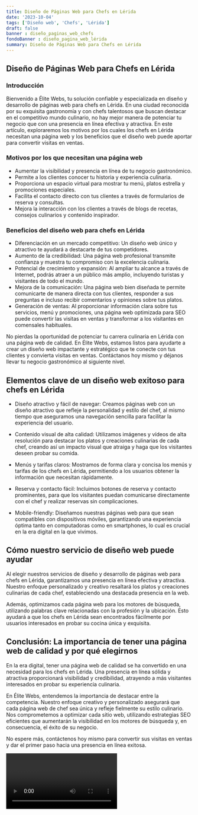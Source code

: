```yaml
---
title: Diseño de Páginas Web para Chefs en Lérida
date: '2023-10-04'
tags: ['Diseño web', 'Chefs', 'Lérida']
draft: false
banner : diseño_paginas_web_chefs
fondoBanner : diseño_pagina_web_lérida
summary: Diseño de Páginas Web para Chefs en Lérida
---
```


## Diseño de Páginas Web para Chefs en Lérida

### Introducción
Bienvenido a Élite Webs, tu solución confiable y especializada en diseño y desarrollo de páginas web para chefs en Lérida. En una ciudad reconocida por su exquisita gastronomía y con chefs talentosos que buscan destacar en el competitivo mundo culinario, no hay mejor manera de potenciar tu negocio que con una presencia en línea efectiva y atractiva. En este artículo, exploraremos los motivos por los cuales los chefs en Lérida necesitan una página web y los beneficios que el diseño web puede aportar para convertir visitas en ventas.

### Motivos por los que necesitan una página web
- Aumentar la visibilidad y presencia en línea de tu negocio gastronómico.
- Permite a los clientes conocer tu historia y experiencia culinaria.
- Proporciona un espacio virtual para mostrar tu menú, platos estrella y promociones especiales.
- Facilita el contacto directo con tus clientes a través de formularios de reserva y consultas.
- Mejora la interacción con los clientes a través de blogs de recetas, consejos culinarios y contenido inspirador.

### Beneficios del diseño web para chefs en Lérida
- Diferenciación en un mercado competitivo: Un diseño web único y atractivo te ayudará a destacarte de tus competidores.
- Aumento de la credibilidad: Una página web profesional transmite confianza y muestra tu compromiso con la excelencia culinaria.
- Potencial de crecimiento y expansión: Al ampliar tu alcance a través de Internet, podrás atraer a un público más amplio, incluyendo turistas y visitantes de todo el mundo.
- Mejora de la comunicación: Una página web bien diseñada te permite comunicarte de manera directa con tus clientes, responder a sus preguntas e incluso recibir comentarios y opiniones sobre tus platos.
- Generación de ventas: Al proporcionar información clara sobre tus servicios, menú y promociones, una página web optimizada para SEO puede convertir las visitas en ventas y transformar a los visitantes en comensales habituales.

No pierdas la oportunidad de potenciar tu carrera culinaria en Lérida con una página web de calidad. En Élite Webs, estamos listos para ayudarte a crear un diseño web impactante y estratégico que te conecte con tus clientes y convierta visitas en ventas. Contáctanos hoy mismo y déjanos llevar tu negocio gastronómico al siguiente nivel.

<GifSeo />

<Cta />

## Elementos clave de un diseño web exitoso para chefs en Lérida

- Diseño atractivo y fácil de navegar: Creamos páginas web con un diseño atractivo que refleje la personalidad y estilo del chef, al mismo tiempo que aseguramos una navegación sencilla para facilitar la experiencia del usuario.

- Contenido visual de alta calidad: Utilizamos imágenes y vídeos de alta resolución para destacar los platos y creaciones culinarias de cada chef, creando así un impacto visual que atraiga y haga que los visitantes deseen probar su comida.

- Menús y tarifas claros: Mostramos de forma clara y concisa los menús y tarifas de los chefs en Lérida, permitiendo a los usuarios obtener la información que necesitan rápidamente.

- Reserva y contacto fácil: Incluimos botones de reserva y contacto prominentes, para que los visitantes puedan comunicarse directamente con el chef y realizar reservas sin complicaciones.

- Mobile-friendly: Diseñamos nuestras páginas web para que sean compatibles con dispositivos móviles, garantizando una experiencia óptima tanto en computadoras como en smartphones, lo cual es crucial en la era digital en la que vivimos.

## Cómo nuestro servicio de diseño web puede ayudar

Al elegir nuestros servicios de diseño y desarrollo de páginas web para chefs en Lérida, garantizamos una presencia en línea efectiva y atractiva. Nuestro enfoque personalizado y creativo resaltará los platos y creaciones culinarias de cada chef, estableciendo una destacada presencia en la web.

Además, optimizamos cada página web para los motores de búsqueda, utilizando palabras clave relacionadas con la profesión y la ubicación. Esto ayudará a que los chefs en Lérida sean encontrados fácilmente por usuarios interesados en probar su cocina única y exquisita.

## Conclusión: La importancia de tener una página web de calidad y por qué elegirnos

En la era digital, tener una página web de calidad se ha convertido en una necesidad para los chefs en Lérida. Una presencia en línea sólida y atractiva proporcionará visibilidad y credibilidad, atrayendo a más visitantes interesados en probar su experiencia culinaria.

En Élite Webs, entendemos la importancia de destacar entre la competencia. Nuestro enfoque creativo y personalizado asegurará que cada página web de chef sea única y refleje fielmente su estilo culinario. Nos comprometemos a optimizar cada sitio web, utilizando estrategias SEO eficientes que aumentarán la visibilidad en los motores de búsqueda y, en consecuencia, el éxito de su negocio.

No espere más, contáctenos hoy mismo para convertir sus visitas en ventas y dar el primer paso hacia una presencia en línea exitosa.

<Video />

<CtaBot job='Chefs' city='Lérida'/>

<Gmaps query='Lérida+españa+maps' />